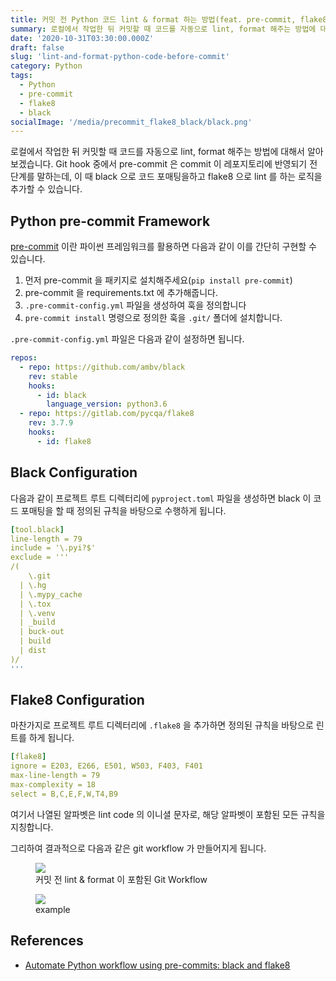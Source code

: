 ```yaml
---
title: 커밋 전 Python 코드 lint & format 하는 방법(feat. pre-commit, flake8, black)
summary: 로컬에서 작업한 뒤 커밋할 때 코드를 자동으로 lint, format 해주는 방법에 대해서 알아봅시다.
date: '2020-10-31T03:30:00.000Z'
draft: false
slug: 'lint-and-format-python-code-before-commit'
category: Python
tags:
  - Python
  - pre-commit
  - flake8
  - black
socialImage: '/media/precommit_flake8_black/black.png'
---
```


로컬에서 작업한 뒤 커밋할 때 코드를 자동으로 lint, format 해주는 방법에 대해서 알아보겠습니다. Git hook 중에서 pre-commit 은 commit 이 레포지토리에 반영되기 전 단계를 말하는데, 이 때 black 으로 코드 포매팅을하고 flake8 으로 lint 를 하는 로직을 추가할 수 있습니다.

## Python pre-commit Framework

[pre-commit](https://github.com/pre-commit/pre-commit) 이란 파이썬 프레임워크를 활용하면 다음과 같이 이를 간단히 구현할 수 있습니다.

1. 먼저 pre-commit 을 패키지로 설치해주세요(`pip install pre-commit`)
2. pre-commit 을 requirements.txt 에 추가해줍니다.
3. `.pre-commit-config.yml` 파일을 생성하여 훅을 정의합니다
4. `pre-commit install` 명령으로 정의한 훅을 `.git/` 폴더에 설치합니다.

`.pre-commit-config.yml` 파일은 다음과 같이 설정하면 됩니다.

```yaml
repos:
  - repo: https://github.com/ambv/black
    rev: stable
    hooks:
      - id: black
        language_version: python3.6
  - repo: https://gitlab.com/pycqa/flake8
    rev: 3.7.9
    hooks:
      - id: flake8
```

## Black Configuration

다음과 같이 프로젝트 루트 디렉터리에 `pyproject.toml` 파일을 생성하면 black 이 코드 포매팅을 할 때 정의된 규칙을 바탕으로 수행하게 됩니다.

```yaml
[tool.black]
line-length = 79
include = '\.pyi?$'
exclude = '''
/(
    \.git
  | \.hg
  | \.mypy_cache
  | \.tox
  | \.venv
  | _build
  | buck-out
  | build
  | dist
)/
'''
```

## Flake8 Configuration

마찬가지로 프로젝트 루트 디렉터리에 `.flake8` 을 추가하면 정의된 규칙을 바탕으로 린트를 하게 됩니다.

```yaml
[flake8]
ignore = E203, E266, E501, W503, F403, F401
max-line-length = 79
max-complexity = 18
select = B,C,E,F,W,T4,B9
```

여기서 나열된 알파벳은 lint code 의 이니셜 문자로, 해당 알파벳이 포함된 모든 규칙을 지칭합니다.

그리하여 결과적으로 다음과 같은 git workflow 가 만들어지게 됩니다.

<figure>
  <img src="https://ljvmiranda921.github.io/assets/png/tuts/precommit_pipeline.png" />
  <figcaption style={{ color: 'grey' }}>커밋 전 lint & format 이 포함된 Git Workflow</figcaption>
</figure>

<figure>
  <img src="https://ljvmiranda921.github.io/assets/png/tuts/precommit_demo.gif" />
  <figcaption style={{ color: 'grey' }}>example</figcaption>
</figure>

## References

- [Automate Python workflow using pre-commits: black and flake8](https://ljvmiranda921.github.io/notebook/2018/06/21/precommits-using-black-and-flake8/)
